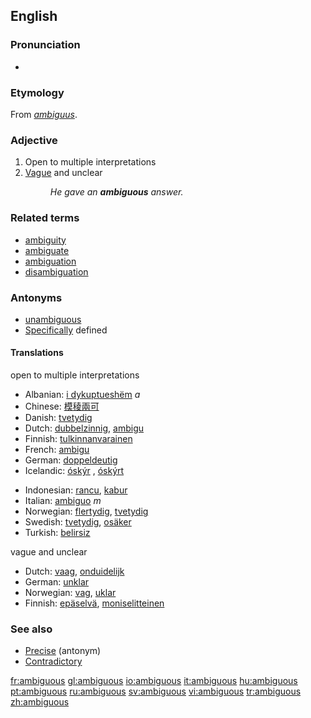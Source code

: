 ==English==

===Pronunciation===
*{{audio|en-us-ambiguous.ogg|Audio (US)}}

===Etymology===
From {{L.}} ''[[ambiguus]]''.

=== Adjective ===
{{en-adj-more}}

# Open to multiple interpretations
# [[Vague]] and unclear
#:''He gave an '''ambiguous''' answer.''

===Related terms===
* [[ambiguity]]
* [[ambiguate]]
* [[ambiguation]]
* [[disambiguation]]

=== Antonyms ===
*[[unambiguous]]
*[[Specific]]ally defined

====Translations====
{{rfc-trans}}
;open to multiple interpretations
{{top}}
*Albanian: [[i dykuptueshëm]] ''a''
*Chinese: [[模稜兩可]]
*Danish: [[tvetydig]]
*Dutch: [[dubbelzinnig]], [[ambigu]]
*Finnish: [[tulkinnanvarainen]]
*French: [[ambigu]]
*German: [[doppeldeutig]]
*Icelandic: [[óskýr]] {{m}} {{f}}, [[óskýrt]] {{n}}
{{mid}}
*Indonesian: [[rancu]], [[kabur]]
*Italian: [[ambiguo]] ''m''
*Norwegian: [[flertydig]], [[tvetydig]]
*Swedish: [[tvetydig]], [[osäker]]
*Turkish: [[belirsiz]]
{{bottom}}

;vague and unclear
{{top}}
*Dutch: [[vaag]], [[onduidelijk]]
*German: [[unklar]]
*Norwegian: [[vag]], [[uklar]]
*Finnish: [[epäselvä]], [[moniselitteinen]]
{{bottom}}

===See also===
* [[Precise]] (antonym)
* [[Contradictory]]

[[fr:ambiguous]]
[[gl:ambiguous]]
[[io:ambiguous]]
[[it:ambiguous]]
[[hu:ambiguous]]
[[pt:ambiguous]]
[[ru:ambiguous]]
[[sv:ambiguous]]
[[vi:ambiguous]]
[[tr:ambiguous]]
[[zh:ambiguous]]